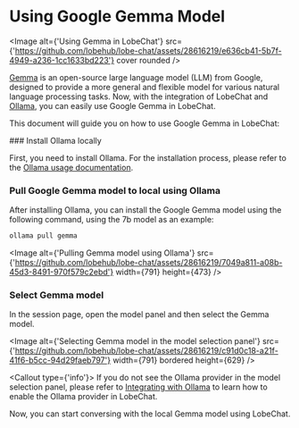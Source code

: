 
# Using Google Gemma Model

<Image
  alt={'Using Gemma in LobeChat'}
  src={'https://github.com/lobehub/lobe-chat/assets/28616219/e636cb41-5b7f-4949-a236-1cc1633bd223'}
  cover
  rounded
/>

[Gemma](https://blog.google/technology/developers/gemma-open-models/) is an open-source large language model (LLM) from Google, designed to provide a more general and flexible model for various natural language processing tasks. Now, with the integration of LobeChat and [Ollama](https://ollama.com/), you can easily use Google Gemma in LobeChat.

This document will guide you on how to use Google Gemma in LobeChat:

<Steps>
  ### Install Ollama locally

First, you need to install Ollama. For the installation process, please refer to the [Ollama usage documentation](/en/usage/providers/ollama).

### Pull Google Gemma model to local using Ollama

After installing Ollama, you can install the Google Gemma model using the following command, using the 7b model as an example:

```bash
ollama pull gemma
```

<Image
  alt={'Pulling Gemma model using Ollama'}
  src={'https://github.com/lobehub/lobe-chat/assets/28616219/7049a811-a08b-45d3-8491-970f579c2ebd'}
  width={791}
  height={473}
/>

### Select Gemma model

In the session page, open the model panel and then select the Gemma model.

<Image
  alt={'Selecting Gemma model in the model selection panel'}
  src={'https://github.com/lobehub/lobe-chat/assets/28616219/c91d0c18-a21f-41f6-b5cc-94d29faeb797'}
  width={791}
  bordered
  height={629}
/>

<Callout type={'info'}>
  If you do not see the Ollama provider in the model selection panel, please refer to [Integrating
  with Ollama](/en/self-hosting/examples/ollama) to learn how to enable the Ollama provider in
  LobeChat.
</Callout>

</Steps>

Now, you can start conversing with the local Gemma model using LobeChat.
